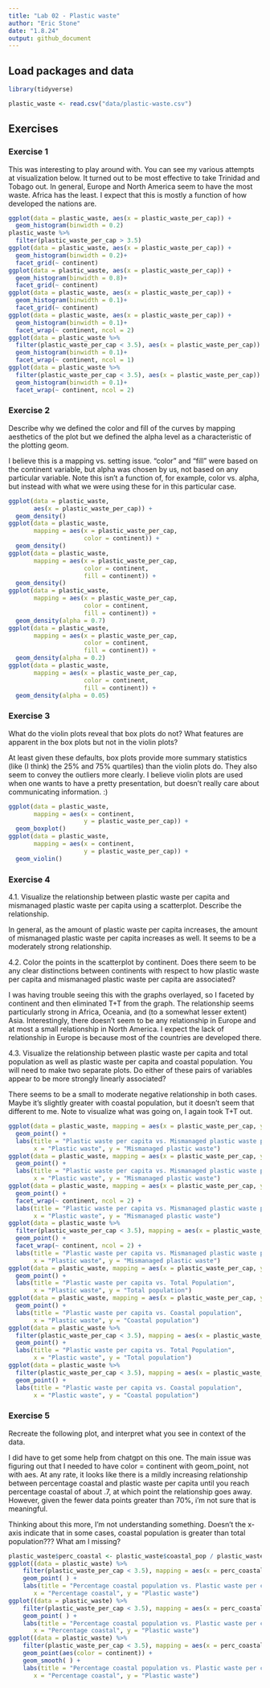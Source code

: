 ```yaml
---
title: "Lab 02 - Plastic waste"
author: "Eric Stone"
date: "1.8.24"
output: github_document
---
```


## Load packages and data

```r
library(tidyverse) 
```

```r
plastic_waste <- read.csv("data/plastic-waste.csv")
```

## Exercises

### Exercise 1

This was interesting to play around with. You can see my various attempts at visualization below. It turned out to be most effective to take Trinidad and Tobago out. In general, Europe and North America seem to have the most waste. Africa has the least. I expect that this is mostly a function of how developed the nations are. 

```r
ggplot(data = plastic_waste, aes(x = plastic_waste_per_cap)) +
  geom_histogram(binwidth = 0.2)
plastic_waste %>%
  filter(plastic_waste_per_cap > 3.5)
ggplot(data = plastic_waste, aes(x = plastic_waste_per_cap)) +
  geom_histogram(binwidth = 0.2)+
  facet_grid(~ continent)
ggplot(data = plastic_waste, aes(x = plastic_waste_per_cap)) +
  geom_histogram(binwidth = 0.8)+
  facet_grid(~ continent)
ggplot(data = plastic_waste, aes(x = plastic_waste_per_cap)) +
  geom_histogram(binwidth = 0.1)+
  facet_grid(~ continent)
ggplot(data = plastic_waste, aes(x = plastic_waste_per_cap)) +
  geom_histogram(binwidth = 0.1)+
  facet_wrap(~ continent, ncol = 2)
ggplot(data = plastic_waste %>%
  filter(plastic_waste_per_cap < 3.5), aes(x = plastic_waste_per_cap)) +
  geom_histogram(binwidth = 0.1)+
  facet_wrap(~ continent, ncol = 1) 
ggplot(data = plastic_waste %>%
  filter(plastic_waste_per_cap < 3.5), aes(x = plastic_waste_per_cap)) +
  geom_histogram(binwidth = 0.1)+
  facet_wrap(~ continent, ncol = 2) 
```

### Exercise 2

Describe why we defined the color and fill of the curves by mapping aesthetics of the plot but we defined the alpha level as a characteristic of the plotting geom. 

I believe this is a mapping vs. setting issue. "color" and "fill" were based on the continent variable, but alpha was chosen by us, not based on any particular variable. Note this isn't a function of, for example, color vs. alpha, but instead with what we were using these for in this particular case.

```r
ggplot(data = plastic_waste,
       aes(x = plastic_waste_per_cap)) +
  geom_density()
ggplot(data = plastic_waste, 
       mapping = aes(x = plastic_waste_per_cap, 
                     color = continent)) +
  geom_density()
ggplot(data = plastic_waste, 
       mapping = aes(x = plastic_waste_per_cap, 
                     color = continent, 
                     fill = continent)) +
  geom_density()
ggplot(data = plastic_waste, 
       mapping = aes(x = plastic_waste_per_cap, 
                     color = continent, 
                     fill = continent)) +
  geom_density(alpha = 0.7)
ggplot(data = plastic_waste, 
       mapping = aes(x = plastic_waste_per_cap, 
                     color = continent, 
                     fill = continent)) +
  geom_density(alpha = 0.2)
ggplot(data = plastic_waste, 
       mapping = aes(x = plastic_waste_per_cap, 
                     color = continent, 
                     fill = continent)) +
  geom_density(alpha = 0.05)
```

### Exercise 3

What do the violin plots reveal that box plots do not? What features are apparent in the box plots but not in the violin plots?  

At least given these defaults, box plots provide more summary statistics (like (I think) the 25% and 75% quartiles) than the violin plots do. They also seem to convey the outliers more clearly. I believe violin plots are used when one wants to have a pretty presentation, but doesn't really care about communicating information. :) 

```r
ggplot(data = plastic_waste, 
       mapping = aes(x = continent, 
                     y = plastic_waste_per_cap)) +
  geom_boxplot()
ggplot(data = plastic_waste, 
       mapping = aes(x = continent, 
                     y = plastic_waste_per_cap)) +
  geom_violin()
```


### Exercise 4

4.1. Visualize the relationship between plastic waste per capita and mismanaged plastic waste per capita using a scatterplot. Describe the relationship.

In general, as the amount of plastic waste per capita increases, the amount of mismanaged plastic waste per capita increases as well. It seems to be a moderately strong relationship.

4.2. Color the points in the scatterplot by continent. Does there seem to be any clear distinctions between continents with respect to how plastic waste per capita and mismanaged plastic waste per capita are associated?

I was having trouble seeing this with the graphs overlayed, so I faceted by continent and then eliminated T+T from the graph. The relationship seems particularly strong in Africa, Oceania, and (to a somewhat lesser extent) Asia. Interestingly, there doesn't seem to be any relationship in Europe and at most a small relationship in North America. I expect the lack of relationship in Europe is because most of the countries are developed there.

4.3. Visualize the relationship between plastic waste per capita and total population as well as plastic waste per capita and coastal population. You will need to make two separate plots. Do either of these pairs of variables appear to be more strongly linearly associated?

There seems to be a small to moderate negative relationship in both cases. Maybe it's slightly greater with coastal population, but it doesn't seem that different to me. Note to visualize what was going on, I again took T+T out. 

```r
ggplot(data = plastic_waste, mapping = aes(x = plastic_waste_per_cap, y = mismanaged_plastic_waste_per_cap)) +
  geom_point() +
  labs(title = "Plastic waste per capita vs. Mismanaged plastic waste per capita",
       x = "Plastic waste", y = "Mismanaged plastic waste")
ggplot(data = plastic_waste, mapping = aes(x = plastic_waste_per_cap, y = mismanaged_plastic_waste_per_cap, color = continent)) +
  geom_point() +
  labs(title = "Plastic waste per capita vs. Mismanaged plastic waste per capita, per continent",
       x = "Plastic waste", y = "Mismanaged plastic waste")
ggplot(data = plastic_waste, mapping = aes(x = plastic_waste_per_cap, y = mismanaged_plastic_waste_per_cap, color = continent)) +
  geom_point() + 
  facet_wrap(~ continent, ncol = 2) +
  labs(title = "Plastic waste per capita vs. Mismanaged plastic waste per capita, per continent",
       x = "Plastic waste", y = "Mismanaged plastic waste")
ggplot(data = plastic_waste %>%
  filter(plastic_waste_per_cap < 3.5), mapping = aes(x = plastic_waste_per_cap, y = mismanaged_plastic_waste_per_cap, color = continent)) +
  geom_point() + 
  facet_wrap(~ continent, ncol = 2) +
  labs(title = "Plastic waste per capita vs. Mismanaged plastic waste per capita, per continent",
       x = "Plastic waste", y = "Mismanaged plastic waste")
ggplot(data = plastic_waste, mapping = aes(x = plastic_waste_per_cap, y = total_pop)) +
  geom_point() +
  labs(title = "Plastic waste per capita vs. Total Population",
       x = "Plastic waste", y = "Total population")
ggplot(data = plastic_waste, mapping = aes(x = plastic_waste_per_cap, y = coastal_pop)) +
  geom_point() +
  labs(title = "Plastic waste per capita vs. Coastal population",
       x = "Plastic waste", y = "Coastal population")
ggplot(data = plastic_waste %>%
  filter(plastic_waste_per_cap < 3.5), mapping = aes(x = plastic_waste_per_cap, y = total_pop)) +
  geom_point() +
  labs(title = "Plastic waste per capita vs. Total Population",
       x = "Plastic waste", y = "Total population")
ggplot(data = plastic_waste %>%
  filter(plastic_waste_per_cap < 3.5), mapping = aes(x = plastic_waste_per_cap, y = coastal_pop)) +
  geom_point() +
  labs(title = "Plastic waste per capita vs. Coastal population",
       x = "Plastic waste", y = "Coastal population")
```

### Exercise 5

Recreate the following plot, and interpret what you see in context of the data.

I did have to get some help from chatgpt on this one. The main issue was figuring out that I needed to have color = continent with geom_point, not with aes. At any rate, it looks like there is a mildly increasing relationship between percentage coastal and plastic waste per capita until you reach percentage coastal of about .7, at which point the relationship goes away. However, given the fewer data points greater than 70%, i'm not sure that is meaningful. 

Thinking about this more, I'm not understanding something. Doesn't the x-axis indicate that in some cases, coastal population is greater than total population???  What am I missing?


```r
plastic_waste$perc_coastal <- plastic_waste$coastal_pop / plastic_waste$total_pop
ggplot((data = plastic_waste) %>%
    filter(plastic_waste_per_cap < 3.5), mapping = aes(x = perc_coastal, y = plastic_waste_per_cap)) +
    geom_point( ) +
    labs(title = "Percentage coastal population vs. Plastic waste per capita",
       x = "Percentage coastal", y = "Plastic waste")
ggplot((data = plastic_waste) %>%
    filter(plastic_waste_per_cap < 3.5), mapping = aes(x = perc_coastal, y = plastic_waste_per_cap, color = continent)) +
    geom_point( ) +
    labs(title = "Percentage coastal population vs. Plastic waste per capita",
       x = "Percentage coastal", y = "Plastic waste")
ggplot((data = plastic_waste) %>%
    filter(plastic_waste_per_cap < 3.5), mapping = aes(x = perc_coastal, y = plastic_waste_per_cap)) +
    geom_point(aes(color = continent)) +
    geom_smooth( ) +
    labs(title = "Percentage coastal population vs. Plastic waste per capita",
       x = "Percentage coastal", y = "Plastic waste")
```


